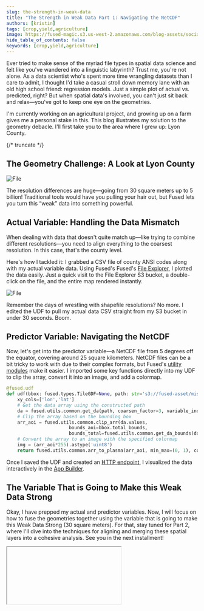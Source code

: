 ```yaml
---
slug: the-strength-in-weak-data
title: "The Strength in Weak Data Part 1: Navigating the NetCDF"
authors: [kristin]
tags: [crop,yield,agriculture]
image: https://fused-magic.s3.us-west-2.amazonaws.com/blog-assets/social_kristin.png
hide_table_of_contents: false
keywords: [crop,yield,agriculture]
---
```


Ever tried to make sense of the myriad file types in spatial data science and felt like you've wandered into a linguistic labyrinth? Trust me, you're not alone. As a data scientist who's spent more time wrangling datasets than I care to admit, I thought I'd take a casual stroll down memory lane with an old high school friend: regression models. Just a simple plot of actual vs. predicted, right? But when spatial data's involved, you can't just sit back and relax—you've got to keep one eye on the geometries.


<ReactPlayer playsinline={true} className="video__player" loop={true} playing={true} muted={true} controls height="100%" url="https://fused-magic.s3.us-west-2.amazonaws.com/workbench-walkthrough-videos/kristin_app.mp4" width="100%" />


I'm currently working on an agricultural project, and growing up on a farm gives me a personal stake in this. This blog illustrates my solution to the geometry debacle. I'll first take you to the area where I grew up: Lyon County.

{/* truncate */}

## The Geometry Challenge: A Look at Lyon County


<div style={{textAlign: 'center'}}>
<img src={Image1} alt="File" style={{}} />
</div>

The resolution differences are huge—going from 30 square meters up to 5 billion! Traditional tools would have you pulling your hair out, but Fused lets you turn this “weak” data into something powerful.

## Actual Variable: Handling the Data Mismatch

When dealing with data that doesn't quite match up—like trying to combine different resolutions—you need to align everything to the coarsest resolution. In this case, that's the county level.

Here's how I tackled it: I grabbed a CSV file of county ANSI codes along with my actual variable data. Using Fused's Fused's [File Explorer](/workbench/file-explorer/), I plotted the data easily. Just a quick visit to the File Explorer S3 bucket, a double-click on the file, and the entire map rendered instantly.


<div style={{textAlign: 'center'}}>
<img src={Image2} alt="File" style={{}} />
</div>

Remember the days of wrestling with shapefile resolutions? No more. I edited the UDF to pull my actual data CSV straight from my S3 bucket in under 30 seconds. Boom.


## Predictor Variable: Navigating the NetCDF

Now, let's get into the predictor variable—a NetCDF file from 5 degrees off the equator, covering around 25 square kilometers. NetCDF files can be a bit tricky to work with due to their complex formats, but Fused's [utility modules](/python-sdk/top-level-functions/#utils) make it easier. I imported some key functions directly into my UDF to clip the array, convert it into an image, and add a colormap.

```python showLineNumber
@fused.udf
def udf(bbox: fused.types.TileGDF=None, path: str='s3://fused-asset/misc/kristin/sif_ann_201508b.nc'):
    xy_cols=['lon','lat']
    # Get the data array using the constructed path
    da = fused.utils.common.get_da(path, coarsen_factor=3, variable_index=0, xy_cols=xy_cols)
    # Clip the array based on the bounding box
    arr_aoi = fused.utils.common.clip_arr(da.values,
                       bounds_aoi=bbox.total_bounds,
                       bounds_total=fused.utils.common.get_da_bounds(da, xy_cols=xy_cols))
    # Convert the array to an image with the specified colormap
    img = (arr_aoi*255).astype('uint8')
    return fused.utils.common.arr_to_plasma(arr_aoi, min_max=(0, 1), colormap="rainbow", include_opacity=False, reverse=True)
```

Once I saved the UDF and created an [HTTP endpoint](/core-concepts/run/#http-requests), I visualized the data interactively in the [App Builder](/app-builder/).


## The Variable That is Going to Make this Weak Data Strong

Okay, I have prepped my actual and predictor variables. Now, I will focus on how to fuse the geometries together using the variable that is going to make this Weak Data Strong (30 square meters). For that, stay tuned for Part 2, where I'll dive into the techniques for aligning and merging these spatial layers into a cohesive analysis. See you in the next installment!



<div style={{marginTop: '2rem'}}>
<Iframe
  id="iframe-1"
  code={BUFFER_CODE}
  requirements={[
    "/pyarrow/pyarrow-17.0.0-cp312-cp312-pyodide_2024_0_wasm32.whl",
    "micropip",
    "pyodide-unix-timezones",
    "geopandas",
    "requests",
    "xarray",
    "yarl",
    "streamlit-folium",
  ]}
  height={500}
/>
</div>